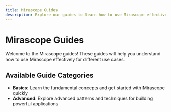 ```yaml
---
title: Mirascope Guides
description: Explore our guides to learn how to use Mirascope effectively
---
```


# Mirascope Guides

Welcome to the Mirascope guides! These guides will help you understand how to use Mirascope effectively for different use cases.

## Available Guide Categories

- **Basics**: Learn the fundamental concepts and get started with Mirascope quickly
- **Advanced**: Explore advanced patterns and techniques for building powerful applications